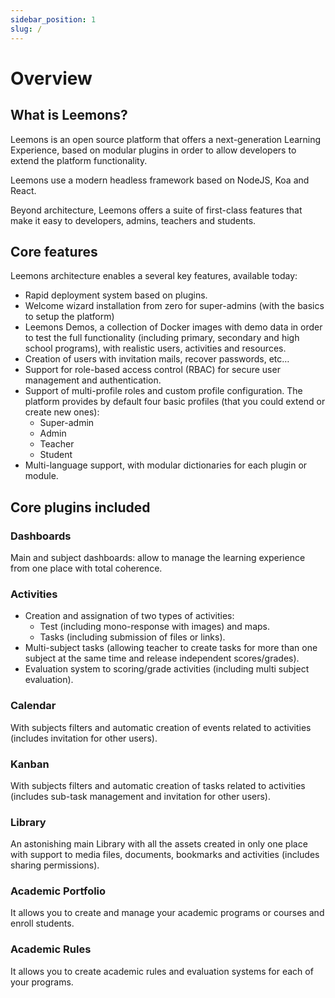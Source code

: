 ```yaml
---
sidebar_position: 1
slug: /
---
```

# Overview

## What is Leemons?

Leemons is an open source platform that offers a next-generation Learning Experience, based on modular plugins in order to allow developers to extend the platform functionality.

Leemons use a modern headless framework based on NodeJS, Koa and React.

Beyond architecture, Leemons offers a suite of first-class features that make it easy to developers, admins, teachers and students.

## Core features

Leemons architecture enables a several key features, available today:

- Rapid deployment system based on plugins.
- Welcome wizard installation from zero for super-admins (with the basics to setup the platform)
- Leemons Demos, a collection of Docker images with demo data in order to test the full functionality (including primary, secondary and high school programs), with realistic users, activities and resources.
- Creation of users with invitation mails, recover passwords, etc…
- Support for role-based access control (RBAC) for secure user management and authentication.
- Support of multi-profile roles and custom profile configuration. The platform provides by default four basic profiles (that you could extend or create new ones):
  - Super-admin
  - Admin
  - Teacher
  - Student
- Multi-language support, with modular dictionaries for each plugin or module.

## Core plugins included

### Dashboards

Main and subject dashboards: allow to manage the learning experience from one place with total coherence.

### Activities

- Creation and assignation of two types of activities:
  - Test (including mono-response with images) and maps.
  - Tasks (including submission of files or links).
- Multi-subject tasks (allowing teacher to create tasks for more than one subject at the same time and release independent scores/grades).
- Evaluation system to scoring/grade activities (including multi subject evaluation).

### Calendar

With subjects filters and automatic creation of events related to activities (includes invitation for other users).

### Kanban

With subjects filters and automatic creation of tasks related to activities (includes sub-task management and invitation for other users).

### Library

An astonishing main Library with all the assets created in only one place with support to media files, documents, bookmarks and activities (includes sharing permissions).

### Academic Portfolio

It allows you to create and manage your academic programs or courses and enroll students.

### Academic Rules

It allows you to create academic rules and evaluation systems for each of your programs.
